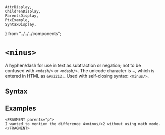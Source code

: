     AttrDisplay,
    ChildrenDisplay,
    ParentsDisplay,
    PtxExample,
    SyntaxDisplay,
} from "../../../components";

# `<minus>`

A hyphen/dash for use in text as subtraction or negation;
not to be confused with `<mdash/>` or `<ndash/>`.
The unicode character is &#x2212;, which is entered in HTML as `&#x2212;`.
Used with self-closing syntax: `<minus/>`.

## Syntax

<SyntaxDisplay name="minus" />

## Examples
```ptx-example
<FRAGMENT parents="p">
I wanted to mention the difference 4<minus/>2 without using math mode.
</FRAGMENT>
```
    